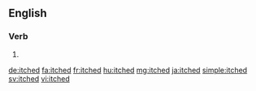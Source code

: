 ==English==

===Verb===
{{head|en}}

# {{en-past of|itch}}

[[de:itched]]
[[fa:itched]]
[[fr:itched]]
[[hu:itched]]
[[mg:itched]]
[[ja:itched]]
[[simple:itched]]
[[sv:itched]]
[[vi:itched]]